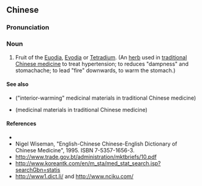 {{also|吴茱萸}}
==Chinese==
{{zh-forms|s=吴茱萸|type=12}}

===Pronunciation===
{{zh-pron
|m=wúzhūyú
|cat=n
}}

===Noun===
{{zh-noun}}

# Fruit of the [[Euodia]], [[w:Evodia|Evodia]] or [[w:Tetradium|Tetradium]]. (An [[herb]] used in [[traditional Chinese medicine]] to treat hypertension; to reduces "dampness" and stomachache; to lead "fire" downwards, to warm the stomach.)

====See also====
* {{l|zh|温里药}} ("interior-warming" medicinal materials in traditional Chinese medicine)
* {{l|zh|药材}} (medicinal materials in traditional Chinese medicine)

====References====
* {{pedialite|吳茱萸|lang=zh}}
* Nigel Wiseman, "English-Chinese Chinese-English Dictionary of Chinese Medicine", 1995. ISBN 7-5357-1656-3.
* http://www.trade.gov.bt/administration/mktbriefs/10.pdf
* http://www.koreantk.com/en/m_sta/med_stat_search.jsp?searchGbn=statis
* http://www1.dict.li/ and http://www.nciku.com/